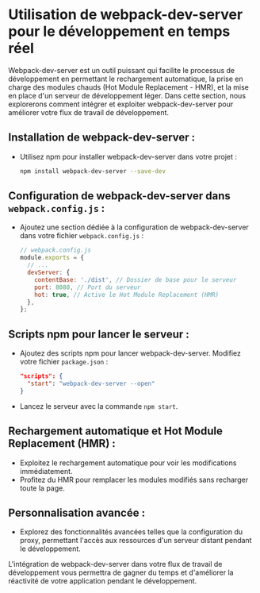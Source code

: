 # Utilisation de webpack-dev-server pour le développement en temps réel

Webpack-dev-server est un outil puissant qui facilite le processus de développement en permettant le rechargement automatique, la prise en charge des modules chauds (Hot Module Replacement - HMR), et la mise en place d'un serveur de développement léger. Dans cette section, nous explorerons comment intégrer et exploiter webpack-dev-server pour améliorer votre flux de travail de développement.

## Installation de webpack-dev-server :
  - Utilisez npm pour installer webpack-dev-server dans votre projet :
    ```bash copy
    npm install webpack-dev-server --save-dev
    ```

## Configuration de webpack-dev-server dans `webpack.config.js` :
  - Ajoutez une section dédiée à la configuration de webpack-dev-server dans votre fichier `webpack.config.js` :
    ```javascript copy
    // webpack.config.js
    module.exports = {
      // ...
      devServer: {
        contentBase: './dist', // Dossier de base pour le serveur
        port: 8080, // Port du serveur
        hot: true, // Active le Hot Module Replacement (HMR)
      },
    };
    ```

## Scripts npm pour lancer le serveur :
  - Ajoutez des scripts npm pour lancer webpack-dev-server. Modifiez votre fichier `package.json` :
    ```json copy
    "scripts": {
      "start": "webpack-dev-server --open"
    }
    ```
  - Lancez le serveur avec la commande `npm start`.

## Rechargement automatique et Hot Module Replacement (HMR) :
  - Exploitez le rechargement automatique pour voir les modifications immédiatement.
  - Profitez du HMR pour remplacer les modules modifiés sans recharger toute la page.

## Personnalisation avancée :
  - Explorez des fonctionnalités avancées telles que la configuration du proxy, permettant l'accès aux ressources d'un serveur distant pendant le développement.

L'intégration de webpack-dev-server dans votre flux de travail de développement vous permettra de gagner du temps et d'améliorer la réactivité de votre application pendant le développement.